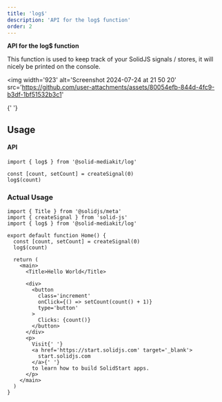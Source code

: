 ```yaml
---
title: 'log$'
description: 'API for the log$ function'
order: 2
---
```


**API for the log$ function**

This function is used to keep track of your SolidJS signals / stores, it will nicely be printed on the console.

<img
  width='923'
  alt='Screenshot 2024-07-24 at 21 50 20'
  src='https://github.com/user-attachments/assets/80054efb-844d-4fc9-b3df-1bf51532b3c1'
>
  {' '}
</img>

## Usage

#### API

```tsx
import { log$ } from '@solid-mediakit/log'

const [count, setCount] = createSignal(0)
log$(count)
```

### Actual Usage

```tsx
import { Title } from '@solidjs/meta'
import { createSignal } from 'solid-js'
import { log$ } from '@solid-mediakit/log'

export default function Home() {
  const [count, setCount] = createSignal(0)
  log$(count)

  return (
    <main>
      <Title>Hello World</Title>

      <div>
        <button
          class='increment'
          onClick={() => setCount(count() + 1)}
          type='button'
        >
          Clicks: {count()}
        </button>
      </div>
      <p>
        Visit{' '}
        <a href='https://start.solidjs.com' target='_blank'>
          start.solidjs.com
        </a>{' '}
        to learn how to build SolidStart apps.
      </p>
    </main>
  )
}
```
